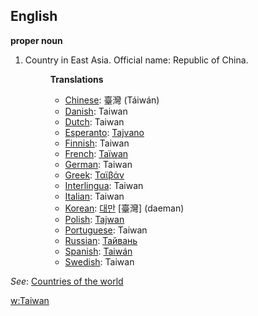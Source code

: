 ==English==

'''proper noun'''

# Country in East Asia. Official name: Republic of China.
#:'''Translations'''
#:*[[Chinese]]: 臺灣 (Táiwán)
#:*[[Danish]]: Taiwan
#:*[[Dutch]]: Taiwan
#:*[[Esperanto]]: [[Tajvano]]
#:*[[Finnish]]: Taiwan
#:*[[French]]: [[Taïwan]]
#:*[[German]]: Taiwan
#:*[[Greek]]: [[Ταϊβάν]]
#:*[[Interlingua]]: Taiwan
#:*[[Italian]]: Taiwan
#:*[[Korean]]: [[대만]] [臺灣] (daeman)
#:*[[Polish]]: [[Tajwan]]
#:*[[Portuguese]]: Taiwan
#:*[[Russian]]: [[Тайвань]]
#:*[[Spanish]]: [[Taiwán]]
#:*[[Swedish]]: Taiwan

''See'': [[Countries of the world]]

[[w:Taiwan]]